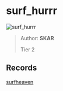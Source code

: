 
# surf_hurrr

![surf_hurrr](https://raw.githubusercontent.com/Sayt123/SurfMapPics/Maps-and-bonuses/csgo/surf_hurrr.jpg)

> Author: **SKAR**
>
> Tier 2

## Records

[surfheaven](https://surfheaven.eu/map/surf_hurrr)
